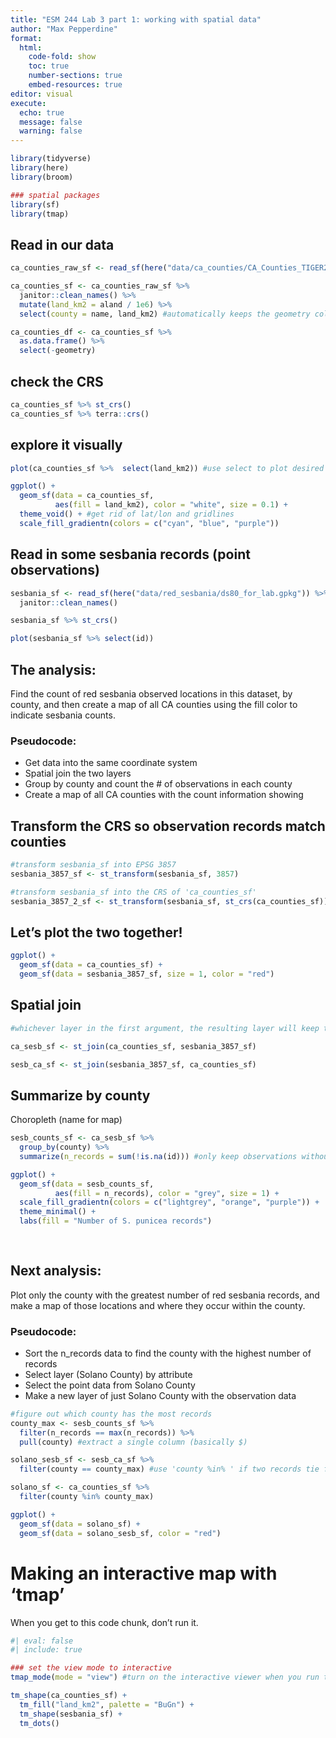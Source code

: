 ```yaml
---
title: "ESM 244 Lab 3 part 1: working with spatial data"
author: "Max Pepperdine"
format: 
  html: 
    code-fold: show
    toc: true
    number-sections: true
    embed-resources: true
editor: visual
execute: 
  echo: true
  message: false
  warning: false
---
```


```r
library(tidyverse)
library(here)
library(broom)

### spatial packages
library(sf)
library(tmap)
```

## Read in our data
```r
ca_counties_raw_sf <- read_sf(here("data/ca_counties/CA_Counties_TIGER2016.shp"))

ca_counties_sf <- ca_counties_raw_sf %>% 
  janitor::clean_names() %>% 
  mutate(land_km2 = aland / 1e6) %>% 
  select(county = name, land_km2) #automatically keeps the geometry column

ca_counties_df <- ca_counties_sf %>% 
  as.data.frame() %>% 
  select(-geometry)
```

## check the CRS

```r
ca_counties_sf %>% st_crs()
ca_counties_sf %>% terra::crs()
```

## explore it visually 

```r
plot(ca_counties_sf %>%  select(land_km2)) #use select to plot desired variables
```

```r
ggplot() +
  geom_sf(data = ca_counties_sf, 
          aes(fill = land_km2), color = "white", size = 0.1) +
  theme_void() + #get rid of lat/lon and gridlines
  scale_fill_gradientn(colors = c("cyan", "blue", "purple"))
```

## Read in some sesbania records (point observations)

```r
sesbania_sf <- read_sf(here("data/red_sesbania/ds80_for_lab.gpkg")) %>% 
  janitor::clean_names()

sesbania_sf %>% st_crs()

plot(sesbania_sf %>% select(id))
```

## The analysis:

Find the count of red sesbania observed locations in this dataset, by county, and then create a map of all CA counties using the fill color to indicate sesbania counts. 

### Pseudocode:

* Get data into the same coordinate system 
* Spatial join the two layers
* Group by county and count the # of observations in each county 
* Create a map of all CA counties with the count information showing

## Transform the CRS so observation records match counties

```r
#transform sesbania_sf into EPSG 3857
sesbania_3857_sf <- st_transform(sesbania_sf, 3857) 

#transform sesbania_sf into the CRS of 'ca_counties_sf'
sesbania_3857_2_sf <- st_transform(sesbania_sf, st_crs(ca_counties_sf))
```

## Let's plot the two together!

```r
ggplot() +
  geom_sf(data = ca_counties_sf) +
  geom_sf(data = sesbania_3857_sf, size = 1, color = "red")
```

## Spatial join

```r

#whichever layer in the first argument, the resulting layer will keep that geometry

ca_sesb_sf <- st_join(ca_counties_sf, sesbania_3857_sf)

sesb_ca_sf <- st_join(sesbania_3857_sf, ca_counties_sf)
```

## Summarize by county


Choropleth (name for map)

```r
sesb_counts_sf <- ca_sesb_sf %>% 
  group_by(county) %>% 
  summarize(n_records = sum(!is.na(id))) #only keep observations without NAs in id
```

```r
ggplot() + 
  geom_sf(data = sesb_counts_sf, 
          aes(fill = n_records), color = "grey", size = 1) +
  scale_fill_gradientn(colors = c("lightgrey", "orange", "purple")) +
  theme_minimal() +
  labs(fill = "Number of S. punicea records")
  
  
```

## Next analysis:

Plot only the county with the greatest number of red sesbania records, and make a map of those locations and where they occur within the county. 

### Pseudocode:

* Sort the n_records data to find the county with the highest number of records
* Select layer (Solano County) by attribute
* Select the point data from Solano County
* Make a new layer of just Solano County with the observation data

```r
#figure out which county has the most records
county_max <- sesb_counts_sf %>% 
  filter(n_records == max(n_records)) %>% 
  pull(county) #extract a single column (basically $)

solano_sesb_sf <- sesb_ca_sf %>% 
  filter(county == county_max) #use 'county %in% ' if two records tie for first

solano_sf <- ca_counties_sf %>% 
  filter(county %in% county_max)
```

```r
ggplot() +
  geom_sf(data = solano_sf) +
  geom_sf(data = solano_sesb_sf, color = "red")
```

# Making an interactive map with 'tmap' 

When you get to this code chunk, don't run it. 
```r
#| eval: false
#| include: true

### set the view mode to interactive
tmap_mode(mode = "view") #turn on the interactive viewer when you run this 

tm_shape(ca_counties_sf) +
  tm_fill("land_km2", palette = "BuGn") + 
  tm_shape(sesbania_sf) +
  tm_dots()
```








